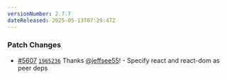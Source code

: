 ```yaml
---
versionNumber: 2.7.7
dateReleased: 2025-05-13T07:29:47Z
---
```


### Patch Changes

-   [#5607](https://github.com/tinacms/tinacms/pull/5607) [`1965236`](https://github.com/tinacms/tinacms/commit/19652363784e48b065ec1924a9cd9611c8e79cae) Thanks [@jeffsee55](https://github.com/jeffsee55)! - Specify react and react-dom as peer deps

